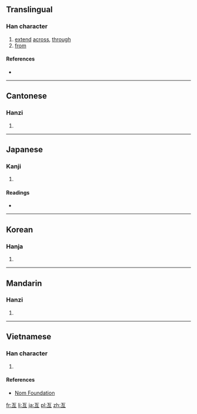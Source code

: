 {{also|亘}}<!-- may be replaced by zh-forms -->
==Translingual==

===Han character===
{{Han char|rn=7|rad=二|as=04|sn=6|four=10106|canj=MBM}}

# [[extend]] [[across]], [[through]]
# [[from]]

====References====
* {{Han ref|kx=0087.070|dkj=00265|dj=0183.120|hdz=10019.050|uh=4E99|ud=20121|bh=A5E5|bd=42469}}

----

==Cantonese==

===Hanzi===
{{yue-hanzi|jyut=[[gang2]]|y=gang2}}

# {{defn|lang=yue|sort=二04}}

----

==Japanese==

===Kanji===
{{ja-kanji|grade=|rs=二04}}

# {{defn|lang=ja|sort=二04}}

====Readings====
* {{ja-readings|on=[[こう]] (kō)|kun=[[わたる]] (wataru), [[わたり]] (watari)}}

----

==Korean==

===Hanja===
{{ko-hanja|hangeul=긍|rv=geung|mr=kŭng|y=kung}}

# {{defn|lang=ko|sort=二04}}

----

==Mandarin==

===Hanzi===
{{cmn-hanzi|pin=[[gèn]] ([[gen4]]), [[gèng]] ([[geng4]])|wg=ken<sup>4</sup>, keng<sup>4</sup>}}

# {{defn|lang=cmn|sort=二04}}

----

==Vietnamese==

===Han character===
{{vi-hantu|[[cẳng]], [[cắng]], [[cứng]], [[gắng]], [[hẵng]]|rs=二04}}

# {{defn|lang=vi|sort=二04}}

====References====
*[http://nomfoundation.org/common/nom_details.php?codepoint=4e99 Nom Foundation]

[[fr:亙]]
[[li:亙]]
[[ja:亙]]
[[pl:亙]]
[[zh:亙]]